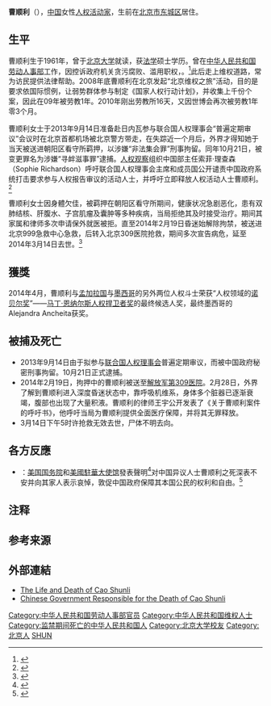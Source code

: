 {{expand|time=2014-03-16T23:08:54+00:00}}
{{Infobox Biography
| subject_name   = 曹順利
| image_name     = 曹顺利近照.JPG
| image_size     = 180px
| image_caption  = 曹順利
| date_of_birth  = {{birth date|1961|3|28}}
| place_of_birth = {{CHN}}[[北京市|北京市]]
| date_of_death  = {{death date and age|2014|3|14|1961|2|3}}
| place_of_death = {{CHN}}[[北京市|北京市]]
| occupation     = 
}}
'''曹顺利'''（{{bd|1961年|3月28日|2014年|3月14日|catIdx=Cao}}），[[中国|中国]]女性[[人权活动家|人权活动家]]，生前在[[北京市|北京市]][[东城区|东城区]]居住。

==生平==
曹顺利生于1961年，曾于[[北京大学|北京大学]]就读，获[[法学|法学]]硕士学历。曾在[[中华人民共和国劳动人事部|中华人民共和国劳动人事部]]工作，因控诉政府机关贪污腐败、滥用职权，{{when|被解除公职}}。<ref>{{cite news|url=http://www.dw.de/%E6%9B%B9%E9%A1%BA%E5%88%A9%E6%98%AF%E8%B0%81%E4%B8%BA%E4%BD%95%E6%AD%BB%E5%8E%BB/a-17504004|title=曹顺利是谁？为何死去？|date=2014-03-18|accessdate=2014-08-27|archive-date=2014-10-25|archive-url=https://web.archive.org/web/20141025150359/http://www.dw.de/%E6%9B%B9%E9%A1%BA%E5%88%A9%E6%98%AF%E8%B0%81%E4%B8%BA%E4%BD%95%E6%AD%BB%E5%8E%BB/a-17504004|dead-url=no}}</ref>此后走上维权道路，常为访民提供法律帮助。2008年底曹顺利在北京发起“北京维权之旅”活动，目的是要求依国际惯例，让弱势群体参与制定《国家人权行动计划》，并收集上千份个案，因此在09年被劳教1年。2010年刚出劳教所16天，又因世博会再次被劳教1年零3个月。

曹顺利女士于2013年9月14日准备赴日内瓦参与联合国人权理事会“普遍定期审议”会议时在北京首都机场被北京警方带走，在失踪近一个月后，外界才得知她于当天被送进朝阳区看守所羁押，以涉嫌“非法集会罪”刑事拘留。同年10月21日，被变更罪名为涉嫌“寻衅滋事罪”逮捕。[[人权观察|人权观察]]组织中国部主任索菲‧理查森（Sophie Richardson）呼吁联合国人权理事会主席和成员国公开谴责中国政府系统打击要求参与人权报告审议的活动人士，并呼吁立即释放人权活动人士曹顺利。<ref>{{Cite news | url=http://www.dw.de/%E4%BA%BA%E6%9D%83%E8%A7%82%E5%AF%9F%E5%91%BC%E5%90%81%E9%87%8A%E6%94%BE%E6%9B%B9%E9%A1%BA%E5%88%A9/a-17114763 | title="人权观察"呼吁释放曹顺利 | date=2013年9月25日 | publisher=[[德国之声|德国之声]]中文网 | accessdate=2014年3月19日 | archive-date=2014年4月21日 | archive-url=https://web.archive.org/web/20140421040658/http://www.dw.de/%E4%BA%BA%E6%9D%83%E8%A7%82%E5%AF%9F%E5%91%BC%E5%90%81%E9%87%8A%E6%94%BE%E6%9B%B9%E9%A1%BA%E5%88%A9/a-17114763 | dead-url=no }}</ref>

曹顺利女士因身體欠佳，被羁押在朝阳区看守所期间，健康状况急剧恶化，患有双肺结核、肝腹水、子宫肌瘤及囊肿等多种疾病，当局拒绝其及时接受治疗。期间其家属和律师多次申请保外就医被拒。直至2014年2月19日昏迷始解除拘禁，被送进北京999急救中心急救，后转入北京309医院抢救，期间多次宣告病危，延至2014年3月14日去世。<ref>{{cite news |title=律師呼籲北京獨立調查曹順利死因 |url=https://www.bbc.com/zhongwen/trad/china/2014/03/140320_cao_shunli |accessdate=2022-01-14 |work=BBC News 中文 |date=2014-03-20 |language=zh-hant |archive-date=2022-01-14 |archive-url=https://web.archive.org/web/20220114012656/https://www.bbc.com/zhongwen/trad/china/2014/03/140320_cao_shunli }}</ref>

==獲獎==
2014年4月，曹顺利与[[孟加拉国|孟加拉国]]与[[墨西哥|墨西哥]]的另外两位人权斗士荣获“人权领域的[[诺贝尔奖|诺贝尔奖]]”——[[马丁·恩纳尔斯人权捍卫者奖|马丁·恩纳尔斯人权捍卫者奖]]的最终候选人奖，最终墨西哥的Alejandra Ancheita获奖。{{efn|1=马丁·恩纳尔斯人权奖基金会成立于1993年，以纪念1991年逝世的[[英国|英国]]人权活动家[[马丁·恩纳尔斯|马丁·恩纳尔斯]]，他曾于1968年至1980年担任[[国际特赦组织|国际特赦组织]]秘书长<ref >{{cite web |url=http://www.rfa.org/mandarin/yataibaodao/renquanfazhi/xl2-04242014102052.html |language= |title=已故维权人士曹顺利获国际人权奖 |publisher=自由亚洲电台 |date=2014-04-24 |accessdate= |archive-date=2014-07-02 |archive-url=https://web.archive.org/web/20140702110139/http://www.rfa.org/mandarin/yataibaodao/renquanfazhi/xl2-04242014102052.html |dead-url=no }}</ref>。}}

==被捕及死亡==
* 2013年9月14日由于拟参与[[联合国人权理事会|联合国人权理事会]]普遍定期审议，而被中国政府秘密刑事拘留。10月21日正式逮捕。
* 2014年2月19日，拘押中的曹顺利被送至[[中国人民解放军第三〇九医院|解放军第309医院]]。2月28日，外界了解到曹顺利进入深度昏迷状态中，靠呼吸机维系，身体多个脏器已逐渐衰竭，腹部也出现了大量积液。曹顺利的律师王宇公开发表了《关于曹顺利案件的呼吁书》，他呼吁当局为曹顺利提供全面医疗保障，并将其无罪释放。
* 3月14日下午5时许抢救无效去世，尸体不明去向。

==各方反應== 
*{{USA}}：[[美国国务院|美国国务院]]和[[美國駐華大使馆|美國駐華大使馆]]發表聲明<ref>{{Cite web |url=http://chinese.usembassy-china.org.cn/2014/death-of-chinese-activist-cao-shunli.html |title=美國駐華大使馆發表聲明 |accessdate=2014-03-17 |archive-date=2014-03-17 |archive-url=https://web.archive.org/web/20140317222047/http://chinese.usembassy-china.org.cn/2014/death-of-chinese-activist-cao-shunli.html |dead-url=yes }}</ref>对中国异议人士曹顺利之死深表不安并向其家人表示哀悼，敦促中国政府保障其本国公民的权利和自由。<ref>{{Cite web |url=http://mobile.reuters.com/article/idUSBREA2E0OK20140316?feedType=RSS&irpc=932 |title=U.S. 'deeply disturbed' by Chinese dissident's death |accessdate=2014-03-17 |archive-date=2014-03-17 |archive-url=https://web.archive.org/web/20140317050550/http://mobile.reuters.com/article/idUSBREA2E0OK20140316?feedType=RSS&irpc=932 |dead-url=no }}</ref>

== 注释 ==
{{notelist|iger=}}

==参考来源==
{{reflist}}

==外部連結==
*[http://chinachange.org/2014/03/18/the-life-and-death-of-cao-shunli-1961-2014/ The Life and Death of Cao Shunli ]{{Wayback|url=http://chinachange.org/2014/03/18/the-life-and-death-of-cao-shunli-1961-2014/ |date=20140318180645 }}
*[http://www.frontlinedefenders.org/node/25405 Chinese Government Responsible for the Death of Cao Shunli ]{{Wayback|url=http://www.frontlinedefenders.org/node/25405 |date=20140330111513 }}
{{DEFAULTSORT:CAO曹}}
[[Category:中华人民共和国劳动人事部官员|Category:中华人民共和国劳动人事部官员]]
[[Category:中华人民共和国维权人士|Category:中华人民共和国维权人士]]
[[Category:监禁期间死亡的中华人民共和国人|Category:监禁期间死亡的中华人民共和国人]]
[[Category:北京大学校友|Category:北京大学校友]]
[[Category:北京人|Category:北京人]]
[[Category:曹姓|SHUN]]